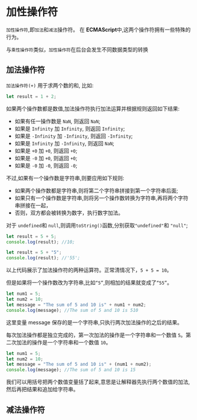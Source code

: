 # 加性操作符

`加性操作符`,即`加法`和`减法`操作符。 在 **ECMAScript**中,这两个操作符拥有一些特殊的行为。

与`乘性操作符`类似，`加性操作符`在后台会发生不同数据类型的转换

## 加法操作符

`加法操作符(+)` 用于求两个数的和, 比如:

```javascript
let result = 1 + 2;
```

如果两个操作数都是数值,加法操作符执行加法运算并根据规则返回如下结果:

- 如果有任一操作数是 `NaN`, 则返回 `NaN`;
- 如果是 `Infinity` 加 `Infinity`, 则返回 `Infinity`;
- 如果是 `-Infinity` 加 `-Infinity`, 则返回 `-Infinity`;
- 如果是 `Infinity` 加 `-Infinity`, 则返回 `NaN`;
- 如果是 `+0` 加 `+0`, 则返回 `+0`;
- 如果是 `-0` 加 `+0`, 则返回 `+0`;
- 如果是 `-0` 加 `-0`, 则返回 `-0`;

不过,如果有一个操作数是字符串,则要应用如下规则:

- 如果两个操作数都是字符串,则将第二个字符串拼接到第一个字符串后面;
- 如果只有一个操作数是字符串,则将另一个操作数转换为字符串,再将两个字符串拼接在一起，
- 否则，双方都会被转换为数字，执行数字加法。

对于 `undefined`和 `null`,则调用`toString()`函数,分别获取`"undefined"`和 `"null"`;

```javascript
let result = 5 + 5;
console.log(result); //10;

let result = 5 + "5";
console.log(result); //'55';
```

以上代码展示了加法操作符的两种运算符。正常清情况下，`5 + 5 = 10`。

但是如果将一个操作数改为字符串,比如`“5”`,则相加的结果就变成了`“55”`。

```javascript
let num1 = 5;
let num2 = 10;
let message = "The sum of 5 and 10 is" + num1 + num2;
console.log(message); //The sum of 5 and 10 is 510
```

这里变量 message 保存的是一个字符串,只执行两次加法操作的之后的结果。

每次加法操作都是独立完成的，第一次加法的操作是一个字符串和一个数值 `5`。第二次加法的操作是一个字符串和一个数值 `10`。

```javascript
let num1 = 5;
let num2 = 10;
let message = "The sum of 5 and 10 is" + (num1 + num2);
console.log(message); //The sum of 5 and 10 is 15
```

我们可以用括号把两个数值变量括了起来,意思是让解释器先执行两个数值的加法,然后再把结果和追加给字符串。

## 减法操作符
